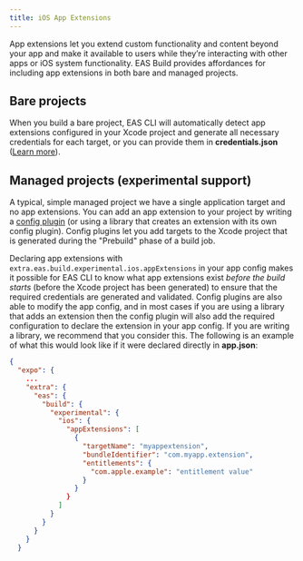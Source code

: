 ```yaml
---
title: iOS App Extensions
---
```


App extensions let you extend custom functionality and content beyond your app and make it available to users while they’re interacting with other apps or iOS system functionality. EAS Build provides affordances for including app extensions in both bare and managed projects.

## Bare projects

When you build a bare project, EAS CLI will automatically detect app extensions configured in your Xcode project and generate all necessary credentials for each target, or you can provide them in **credentials.json** ([Learn more](../../app-signing/local-credentials/#multi-target-project)).

## Managed projects (experimental support)

A typical, simple managed project we have a single application target and no app extensions. You can add an app extension to your project by writing a [config plugin](../../guides/config-plugins) (or using a library that creates an extension with its own config plugin). Config plugins let you add targets to the Xcode project that is generated during the "Prebuild" phase of a build job.

Declaring app extensions with `extra.eas.build.experimental.ios.appExtensions` in your app config makes it possible for EAS CLI to know what app extensions exist _before the build starts_ (before the Xcode project has been generated) to ensure that the required credentials are generated and validated. Config plugins are also able to modify the app config, and in most cases if you are using a library that adds an extension then the config plugin will also add the required configuration to declare the extension in your app config. If you are writing a library, we recommend that you consider this. The following is an example of what this would look like if it were declared directly in **app.json**:

```json
{
  "expo": {
    ...
    "extra": {
      "eas": {
        "build": {
          "experimental": {
            "ios": {
              "appExtensions": [
                {
                  "targetName": "myappextension",
                  "bundleIdentifier": "com.myapp.extension",
                  "entitlements": {
                    "com.apple.example": "entitlement value"
                  }
                }
              }
            ]
          }
        }
      }
    }
  }
```
